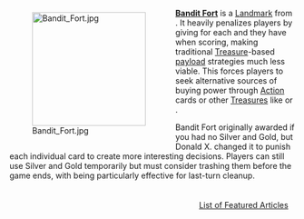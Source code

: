 <div style="float: left; margin: 0.5em 0.9em 0.4em 0;">[[File:Bandit Fort.jpg|200px]]</div>

'''[[Bandit Fort]]''' is a [[Landmark]] from {{Set|Empires}}. It heavily penalizes players by giving {{VP|-2}} for each {{Card|Silver}} and {{Card|Gold}} they have when scoring, making traditional [[Treasure]]-based [[payload]] strategies much less viable. This forces players to seek alternative sources of buying power through [[Action]] cards or other [[Treasure]]s like {{Card|Platinum}} or {{Card|Spices}}.

Bandit Fort originally awarded {{VP|8}} if you had no Silver and Gold, but Donald X. changed it to punish each individual card to create more interesting decisions. Players can still use Silver and Gold temporarily but must consider trashing them before the game ends, with {{Event|Donate}} being particularly effective for last-turn cleanup.

<div style="float: right; margin: 0.5em 0.9em 0.4em 0;">[[List of Featured Articles]]</div>